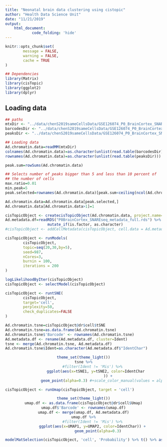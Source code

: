 ```yaml
---
title: "Neonatal brain data clustering using cistopic"
author: "Health Data Science Unit"
date: "11/21/2019"
output: 
    html_document:
            code_folding: 'hide'
---
```


```r
knitr::opts_chunk$set(
        message = FALSE,
        warning = FALSE,
        cache = TRUE
)
```

```r
## Dependencies
library(Matrix)
library(cisTopic)
library(ggplot2)
library(dplyr)
```
        
## Loading data

```r
## paths
mtxDir <- "../data/chenS2019sameCellsData/GSE126074_P0_BrainCortex_SNAREseq_chromatin.counts.mtx"
barcodesDir <- "../data/chenS2019sameCellsData/GSE126074_P0_BrainCortex_SNAREseq_chromatin.barcodes.tsv"
peaksDir <- "../data/chenS2019sameCellsData/GSE126074_P0_BrainCortex_SNAREseq_chromatin.peaks.tsv"

## Loading data
Ad.chromatin.data=readMM(mtxDir)
colnames(Ad.chromatin.data)=as.character(unlist(read.table(barcodesDir)))
rownames(Ad.chromatin.data)=as.character(unlist(read.table(peaksDir)))
```


```r
peak.sum=rowSums(Ad.chromatin.data)

## Selects number of peaks bigger than 5 and less than 10 percent of 
## the number of cells
max.ratio=0.01
min.peak=5
peak.selected=rownames(Ad.chromatin.data)[peak.sum<ceiling(ncol(Ad.chromatin.data)*max.ratio) & peak.sum>min.peak]
```

```r
Ad.chromatin.data=Ad.chromatin.data[peak.selected,]
Ad.chromatin.data[Ad.chromatin.data>1]=1
```

```r
cisTopicObject <- createcisTopicObject(Ad.chromatin.data, project.name='AdBrCortex_accessibility')
Ad.metadata.df=readRDS("P0BrainCortex_SNAREseq_metadata_full.rds") %>%
                   mutate_if(is.factor, as.character)
#cisTopicObject <- addCellMetadata(cisTopicObject, cell.data = Ad.metadata.df)
```

```r
cisTopicObject <- runModels(
        cisTopicObject, 
        topic=seq(20,30,by=5), 
        seed=987, 
        nCores=3, 
        burnin = 100, 
        iterations = 200
)
```

```r
logLikelihoodByIter(cisTopicObject)
cisTopicObject <- selectModel(cisTopicObject)
```

```r
cisTopicObject <- runtSNE(
        cisTopicObject, 
        target='cell', 
        perplexity=50, 
        check_duplicates=FALSE
)
```

```r
Ad.chromatin.tsne=cisTopicObject@dr$cell$tSNE
Ad.chromatin.tsne=as.data.frame(Ad.chromatin.tsne)
Ad.chromatin.tsne$'Barcode' <- rownames(Ad.chromatin.tsne)
Ad.metadata.df <- rename(Ad.metadata.df, cluster=Ident)
tsne <- merge(Ad.chromatin.tsne, Ad.metadata.df)
Ad.chromatin.tsne$Ident=as.character(Ad.metadata.df$"IdentChar")
```

<center>
```r
theme_set(theme_light())
tsne %>%
        #filter(Ident != 'Mis') %>%
           ggplot(aes(x=tSNE1, y=tSNE2, color=IdentChar
                      )) +
                geom_point(alpha=0.3) #+scale_color_manual(values = alpha(cols, 0.7))
```
</center>

```r
cisTopicObject <- runUmap(cisTopicObject, target = 'cell')
```


<center>
```r
theme_set(theme_light())
umap.df <- as.data.frame(cisTopicObject@dr$cell$Umap)
umap.df$'Barcode' <- rownames(umap.df)
umap.df <- merge(umap.df, Ad.metadata.df)
umap.df %>%
        #filter(Ident != 'Mis') %>%
        ggplot(aes(x=UMAP1, y=UMAP2, color=IdentChar)) +
             geom_point(alpha=0.3)
```
</center>

```r
modelMatSelection(cisTopicObject, 'cell', 'Probability') %>% t() %>% as.data.frame() %>% dim()
```
